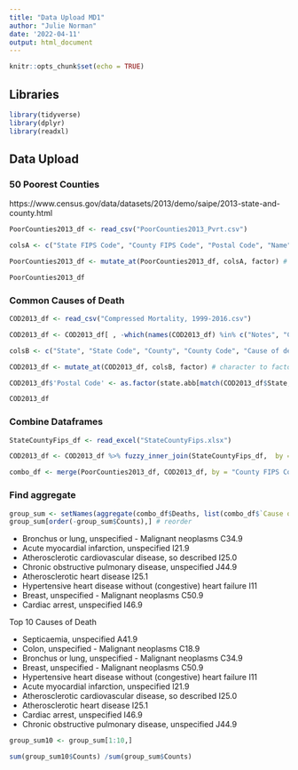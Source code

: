 ```yaml
---
title: "Data Upload MD1"
author: "Julie Norman"
date: '2022-04-11'
output: html_document
---
```


```r
knitr::opts_chunk$set(echo = TRUE)
```

## Libraries

```r
library(tidyverse)
library(dplyr)
library(readxl)

```

## Data Upload

### 50 Poorest Counties

https://www.census.gov/data/datasets/2013/demo/saipe/2013-state-and-county.html

```r
PoorCounties2013_df <- read_csv("PoorCounties2013_Pvrt.csv")

colsA <- c("State FIPS Code", "County FIPS Code", "Postal Code", "Name")

PoorCounties2013_df <- mutate_at(PoorCounties2013_df, colsA, factor) # character to factor

PoorCounties2013_df
```

### Common Causes of Death

```r
COD2013_df <- read_csv("Compressed Mortality, 1999-2016.csv")

COD2013_df <- COD2013_df[ , -which(names(COD2013_df) %in% c("Notes", "Crude Rate"))] #remove empty/ unneeded columns

colsB <- c("State", "State Code", "County", "County Code", "Cause of death", "Cause of death Code")

COD2013_df <- mutate_at(COD2013_df, colsB, factor) # character to factor

COD2013_df$'Postal Code' <- as.factor(state.abb[match(COD2013_df$State, state.name)]) # add state abriev

COD2013_df
```


### Combine Dataframes

```r
StateCountyFips_df <- read_excel("StateCountyFips.xlsx")

COD2013_df <- COD2013_df %>% fuzzy_inner_join(StateCountyFips_df,  by = c("County" = "Name"), match_fun = str_detect)
```

```r
combo_df <- merge(PoorCounties2013_df, COD2013_df, by = "County FIPS Code")
```


### Find aggregate

```r
group_sum <- setNames(aggregate(combo_df$Deaths, list(combo_df$`Cause of death`), sum), c("Cause of Death", "Counts"))
group_sum[order(-group_sum$Counts),] # reorder
```

* Bronchus or lung, unspecified - Malignant neoplasms C34.9
* Acute myocardial infarction, unspecified I21.9
* Atherosclerotic cardiovascular disease, so described I25.0
* Chronic obstructive pulmonary disease, unspecified J44.9
* Atherosclerotic heart disease I25.1
* Hypertensive heart disease without (congestive) heart failure I11
* Breast, unspecified - Malignant neoplasms C50.9
* Cardiac arrest, unspecified I46.9



Top 10 Causes of Death

* Septicaemia, unspecified A41.9
* Colon, unspecified - Malignant neoplasms C18.9
* Bronchus or lung, unspecified - Malignant neoplasms C34.9
* Breast, unspecified - Malignant neoplasms C50.9
* Hypertensive heart disease without (congestive) heart failure I11
* Acute myocardial infarction, unspecified I21.9
* Atherosclerotic cardiovascular disease, so described I25.0
* Atherosclerotic heart disease I25.1
* Cardiac arrest, unspecified I46.9
* Chronic obstructive pulmonary disease, unspecified J44.9


```r
group_sum10 <- group_sum[1:10,]

sum(group_sum10$Counts) /sum(group_sum$Counts)

```







